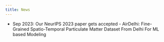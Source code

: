 ```yaml
---
title: News
---
```


* Sep 2023: Our NeurIPS 2023 paper gets accepted - AirDelhi: Fine-Grained Spatio-Temporal Particulate Matter Dataset From Delhi For ML based Modeling

